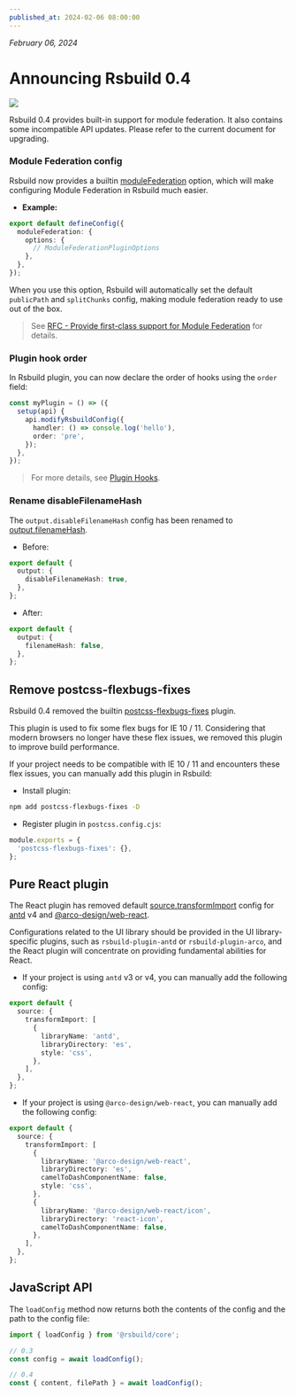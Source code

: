 ```yaml
---
published_at: 2024-02-06 08:00:00
---
```


_February 06, 2024_

# Announcing Rsbuild 0.4

![](https://assets.rspack.rs/rsbuild/rsbuild-banner-v0-4.png)

Rsbuild 0.4 provides built-in support for module federation. It also contains some incompatible API updates. Please refer to the current document for upgrading.

### Module Federation config

Rsbuild now provides a builtin [moduleFederation](/config/module-federation/options) option, which will make configuring Module Federation in Rsbuild much easier.

- **Example:**

```ts title="rsbuild.config.ts"
export default defineConfig({
  moduleFederation: {
    options: {
      // ModuleFederationPluginOptions
    },
  },
});
```

When you use this option, Rsbuild will automatically set the default `publicPath` and `splitChunks` config, making module federation ready to use out of the box.

> See [RFC - Provide first-class support for Module Federation](https://github.com/web-infra-dev/rsbuild/discussions/1461) for details.

### Plugin hook order

In Rsbuild plugin, you can now declare the order of hooks using the `order` field:

```ts
const myPlugin = () => ({
  setup(api) {
    api.modifyRsbuildConfig({
      handler: () => console.log('hello'),
      order: 'pre',
    });
  },
});
```

> For more details, see [Plugin Hooks](/plugins/dev/hooks).

### Rename disableFilenameHash

The `output.disableFilenameHash` config has been renamed to [output.filenameHash](/config/output/filename-hash).

- Before:

```ts
export default {
  output: {
    disableFilenameHash: true,
  },
};
```

- After:

```ts
export default {
  output: {
    filenameHash: false,
  },
};
```

## Remove postcss-flexbugs-fixes

Rsbuild 0.4 removed the builtin [postcss-flexbugs-fixes](https://github.com/luisrudge/postcss-flexbugs-fixes) plugin.

This plugin is used to fix some flex bugs for IE 10 / 11. Considering that modern browsers no longer have these flex issues, we removed this plugin to improve build performance.

If your project needs to be compatible with IE 10 / 11 and encounters these flex issues, you can manually add this plugin in Rsbuild:

- Install plugin:

```bash
npm add postcss-flexbugs-fixes -D
```

- Register plugin in `postcss.config.cjs`:

```js
module.exports = {
  'postcss-flexbugs-fixes': {},
};
```

## Pure React plugin

The React plugin has removed default [source.transformImport](/config/source/transform-import) config for [antd](https://npmjs.com/package/antd) v4 and [@arco-design/web-react](https://npmjs.com/package/@arco-design/web-react).

Configurations related to the UI library should be provided in the UI library-specific plugins, such as `rsbuild-plugin-antd` or `rsbuild-plugin-arco`, and the React plugin will concentrate on providing fundamental abilities for React.

- If your project is using `antd` v3 or v4, you can manually add the following config:

```ts title="rsbuild.config.ts"
export default {
  source: {
    transformImport: [
      {
        libraryName: 'antd',
        libraryDirectory: 'es',
        style: 'css',
      },
    ],
  },
};
```

- If your project is using `@arco-design/web-react`, you can manually add the following config:

```ts title="rsbuild.config.ts"
export default {
  source: {
    transformImport: [
      {
        libraryName: '@arco-design/web-react',
        libraryDirectory: 'es',
        camelToDashComponentName: false,
        style: 'css',
      },
      {
        libraryName: '@arco-design/web-react/icon',
        libraryDirectory: 'react-icon',
        camelToDashComponentName: false,
      },
    ],
  },
};
```

## JavaScript API

The `loadConfig` method now returns both the contents of the config and the path to the config file:

```js
import { loadConfig } from '@rsbuild/core';

// 0.3
const config = await loadConfig();

// 0.4
const { content, filePath } = await loadConfig();
```
